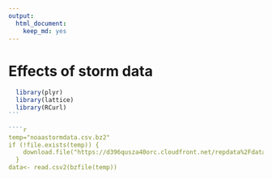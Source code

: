 ```yaml
---
output:
  html_document:
    keep_md: yes
---
```

# Effects of storm data


````r
  library(plyr)
  library(lattice)
  library(RCurl)
```

````r
temp="noaastormdata.csv.bz2"
if (!file.exists(temp)) {
    download.file("https://d396qusza40orc.cloudfront.net/repdata%2Fdata%2FStormData.csv.bz2", destfile=temp)
  }
data<- read.csv2(bzfile(temp))
````
